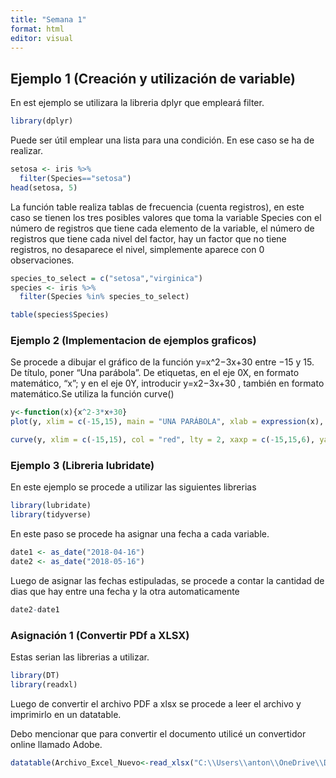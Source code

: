 ```yaml
---
title: "Semana 1"
format: html     
editor: visual   
---
```


## Ejemplo 1 (Creación y utilización de variable)

En est ejemplo se utilizara la libreria dplyr que empleará filter.

```r
library(dplyr)
```

Puede ser útil emplear una lista para una condición. En ese caso se ha de realizar.

```r
setosa <- iris %>%
  filter(Species=="setosa")
head(setosa, 5)
```

La función table realiza tablas de frecuencia (cuenta registros), en este caso se tienen los tres posibles valores que toma la variable Species con el número de registros que tiene cada elemento de la variable, el número de registros que tiene cada nivel del factor, hay un factor que no tiene registros, no desaparece el nivel, simplemente aparece con 0 observaciones.

```r
species_to_select = c("setosa","virginica")
species <- iris %>%
  filter(Species %in% species_to_select)

table(species$Species)
```

### Ejemplo 2 (Implementacion de ejemplos graficos)

Se procede a dibujar el gráfico de la función y=x\^2−3x+30 entre −15 y 15. De título, poner "Una parábola". De etiquetas, en el eje 0X, en formato matemático, "x"; y en el eje 0Y, introducir y=x2−3x+30 , también en formato matemático.Se utiliza la función curve()

```r
y<-function(x){x^2-3*x+30}
plot(y, xlim = c(-15,15), main = "UNA PARÁBOLA", xlab = expression(x), ylab = expression(x^2-3*x+30), col = "blue")
```

```r
curve(y, xlim = c(-15,15), col = "red", lty = 2, xaxp = c(-15,15,6), yaxp = c(0,300,30), main = "UNA PARÁBOLA")
```

### Ejemplo 3 (Libreria lubridate)

En este ejemplo se procede a utilizar las siguientes librerias

```r
library(lubridate)
library(tidyverse)
```

En este paso se procede ha asignar una fecha a cada variable.

```r
date1 <- as_date("2018-04-16")
date2 <- as_date("2018-05-16")
```

Luego de asignar las fechas estipuladas, se procede a contar la cantidad de dias que hay entre una fecha y la otra automaticamente

```r
date2-date1
```

### Asignación 1 (Convertir PDf a XLSX)

Estas serian las librerias a utilizar.

```r
library(DT)
library(readxl)
```

Luego de convertir el archivo PDF a xlsx se procede a leer el archivo y imprimirlo en un datatable.

Debo mencionar que para convertir el documento utilicé un convertidor online llamado Adobe.

```r
datatable(Archivo_Excel_Nuevo<-read_xlsx("C:\\Users\\anton\\OneDrive\\Documentos\\Ejemplos_R\\datos_energia.xlsx"))
```
